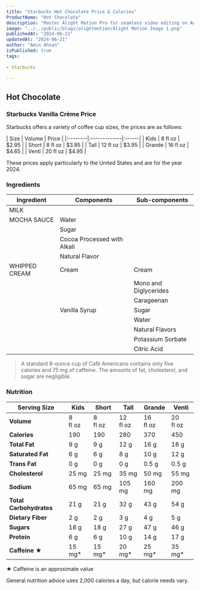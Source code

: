 ```yaml
---
title: "Starbucks Hot Chocolate Price & Calories"
ProductName: "Hot Chocolate" 
description: "Master Alight Motion Pro for seamless video editing on Android, iOS, and Tablets with our ultimate guide, unlocking advanced features and elevating your skills in 2024!"
image: "../../public/blogs/alightmotion/Alight Motion Image 1.png"
publishedAt: "2024-06-21"
updatedAt: "2024-06-21"
author: "Amin Ahsan"
isPublished: true
tags:
 
- Starbucks
      
---
```


 
## Hot Chocolate 
  
### Starbucks Vanilla Crème  Price

Starbucks offers a variety of coffee cup sizes, the prices are as follows:

<div style={{width:"300px"}}>
| Size    | Volume       | Price |
|:--------|:-------------|:------|
| Kids    | 8 fl oz      | $2.95 |
| Short   | 8 fl oz      | $3.85 |
| Tall    | 12 fl oz     | $3.95 |
| Grande  | 16 fl oz     | $4.65 |
| Venti   | 20 fl oz     | $4.95 |
</div>

These prices apply particularly to the United States and are for the year 2024.



<style jsx>{`
  .table-container {
    overflow-x: auto;
    position: relative;
  }
  .table-container table {
    border-collapse: collapse;
    width: 30%;
  }
  .table-container th,
  .table-container td {
    border: 1px solid #ddd;
    padding: 2px;
    min-width: 30px;
    font-size: 11px;
  }
  .table-container th:first-child,
  .table-container td:first-child {
    position: sticky;
    left: 0;
    background-color: white;
    z-index: 1;
  }
  @media (max-width: 768px) {
    .table-container th:not(:first-child),
    .table-container td:not(:first-child) {
      min-width: 50px;
    }
  }
`}</style>


### Ingredients
| Ingredient     | Components        | Sub-components                             |
|----------------|-------------------|--------------------------------------------|
| MILK           |                   |                                            |
| MOCHA SAUCE    | Water             |                                            |
|                | Sugar             |                                            |
|                | Cocoa Processed with Alkali |                                |
|                | Natural Flavor    |                                            |
| WHIPPED CREAM  | Cream             | Cream                                      |
|                |                   | Mono and Diglycerides                      |
|                |                   | Carageenan                                 |
|                | Vanilla Syrup     | Sugar                                      |
|                |                   | Water                                      |
|                |                   | Natural Flavors                            |
|                |                   | Potassium Sorbate                          |
|                |                   | Citric Acid                                |
> A standard 8-ounce cup of Café Americano contains only five calories and 75 mg of caffeine. The amounts of fat, cholesterol, and sugar are negligible.

### Nutrition

| Serving Size      | Kids        | Short       | Tall        | Grande      | Venti       |
|-------------------|-------------|-------------|-------------|-------------|-------------|
| **Volume**        |8 <br/> fl oz|8 <br/> fl oz|12 <br/>fl oz|16 <br/>fl oz|20 <br/>fl oz|
| **Calories**      | 190         | 190         | 280         | 370         | 450         |
| **Total Fat**     | 9 g         | 9 g         | 12 g        | 16 g        | 18   g      |
| **Saturated Fat** | 6 g         | 6 g         | 8 g         | 10 g        | 12   g      |
| **Trans Fat**     | 0 g         | 0 g         | 0  g        | 0.5  g      | 0.5  g      |
| **Cholesterol**   | 25 mg       | 25 mg       | 35   mg     | 50  mg      | 55   mg     |
| **Sodium**        | 65 mg       | 65  mg      | 105   mg    | 160   mg    | 200   mg    |
| **Total Carbohydrates** | 21 g  | 21  g       | 32  g       | 43  g       | 54  g       |
| **Dietary Fiber** | 2 g         | 2 g         | 3  g        | 4 g         | 5  g        |
| **Sugars**        | 18 g        | 18 g        | 27  g       | 47  g       | 46   g      |
| **Protein**       | 6 g         | 6  g        | 10  g       | 14  g       | 17   g      |
| **Caffeine ★**    | 15 mg*      | 15 mg*      | 20  mg*     | 25 mg*      | 35  mg*    |


★ Caffeine is an approximate value

General nutrition advice uses 2,000 calories a day, but calorie needs vary. 